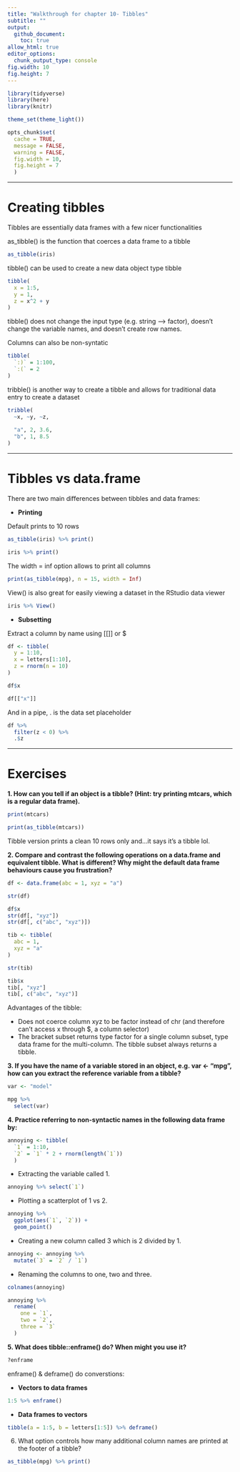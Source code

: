 ```yaml
---
title: "Walkthrough for chapter 10- Tibbles"
subtitle: ""
output:
  github_document:
    toc: true
allow_html: true
editor_options:
  chunk_output_type: console
fig.width: 10
fig.height: 7
---
```


```r

library(tidyverse)
library(here)
library(knitr)

theme_set(theme_light())

opts_chunk$set(
  cache = TRUE,
  message = FALSE, 
  warning = FALSE, 
  fig.width = 10, 
  fig.height = 7
  )

```

----------

# Creating tibbles

Tibbles are essentially data frames with a few nicer functionalities

as_tibble() is the function that coerces a data frame to a tibble
```r

as_tibble(iris)

```

tibble() can be used to create a new data object type tibble
```r

tibble(
  x = 1:5,
  y = 1,
  z = x^2 + y
)

```

tibble() does not change the input type (e.g. string --> factor), doesn't change the variable names, and doesn't create row names.

Columns can also be non-syntatic
```r

tibble(
  `:)` = 1:100,
  `:(` = 2
)

```

tribble() is another way to create a tibble and allows for traditional data entry to create a dataset
```r

tribble(
  ~x, ~y, ~z,
  
  "a", 2, 3.6,
  "b", 1, 8.5
)

```

----------

# Tibbles vs data.frame

There are two main differences between tibbles and data frames:

- **Printing**

Default prints to 10 rows
```r

as_tibble(iris) %>% print()

iris %>% print()

```

The width = inf option allows to print all columns
```r

print(as_tibble(mpg), n = 15, width = Inf)

```

View() is also great for easily viewing a dataset in the RStudio data viewer
```r

iris %>% View()

```

- **Subsetting**

Extract a column by name using [[]] or $
```r

df <- tibble(
  y = 1:10,
  x = letters[1:10],
  z = rnorm(n = 10)
)

df$x

df[["x"]]

```

And in a pipe, . is the data set placeholder
```r

df %>% 
  filter(z < 0) %>% 
  .$z 

```

----------

# Exercises



**1. How can you tell if an object is a tibble? (Hint: try printing mtcars, which is a regular data frame).**
```r

print(mtcars)

print(as_tibble(mtcars))

```

Tibble version prints a clean 10 rows only and...it says it's a tibble lol.


**2. Compare and contrast the following operations on a data.frame and equivalent tibble. What is different? Why might the default data frame behaviours cause you frustration?**

```r
df <- data.frame(abc = 1, xyz = "a")

str(df)

df$x
str(df[, "xyz"])
str(df[, c("abc", "xyz")])

tib <- tibble(
  abc = 1,
  xyz = "a"
)

str(tib)

tib$x
tib[, "xyz"]
tib[, c("abc", "xyz")]

```

Advantages of the tibble:

- Does not coerce column xyz to be factor instead of chr (and therefore can't access x through $, a column selector)
- The bracket subset returns type factor for a single column subset, type data frame for the multi-column. The tibble subset always returns a tibble.

**3. If you have the name of a variable stored in an object, e.g. var <- "mpg", how can you extract the reference variable from a tibble?**
```r

var <- "model"

mpg %>% 
  select(var)

```

**4. Practice referring to non-syntactic names in the following data frame by:**

```r

annoying <- tibble(
  `1` = 1:10,
  `2` = `1` * 2 + rnorm(length(`1`))
  )

```

- Extracting the variable called 1.
```r

annoying %>% select(`1`)

```

- Plotting a scatterplot of 1 vs 2.
```r

annoying %>% 
  ggplot(aes(`1`, `2`)) +
  geom_point()

```

- Creating a new column called 3 which is 2 divided by 1.
```r

annoying <- annoying %>% 
  mutate(`3` = `2` / `1`)

```

- Renaming the columns to one, two and three.
```r

colnames(annoying)

annoying %>% 
  rename(
    one = `1`,
    two = `2`,
    three = `3`
  )

```

**5. What does tibble::enframe() do? When might you use it?**
```r

?enframe

```

enframe() & deframe() do converstions:

- **Vectors to data frames**
```r

1:5 %>% enframe()

```

- **Data frames to vectors**
```r

tibble(a = 1:5, b = letters[1:5]) %>% deframe()

```

6. What option controls how many additional column names are printed at the footer of a tibble?
```r

as_tibble(mpg) %>% print()

```

